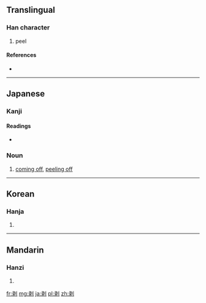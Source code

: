 {{also|剝}}
==Translingual==

===Han character===
{{Han char|rn=18|rad=刀|as=08|sn=10|four=|canj=弓水中弓 (NELN)}}

# peel

====References====
* {{Han ref|kx=0141.411|hdz=10346.040|uh=5265|ud=21093}}

----

==Japanese==

===Kanji===
{{ja-kanji|grade=|rs=刀08}}

====Readings====
* {{ja-readings|on=[[はく]] (haku)|kun=[[はぐ]] (hagu), [[むく]] (muku), [[はげる]] (hageru)}}

===Noun===
{{ja-noun|k|hira=はく|rom=haku}} 

# [[come off|coming off]], [[peel off|peeling off]]

----

==Korean==

===Hanja===
{{ko-hanja|hangeul=박|rv=bak|mr=pak}}

# {{defn|lang=ko|sort=刀08}}

----

==Mandarin==

===Hanzi===
{{cmn-hanzi|tra=剝|pin=[[bō]] ([[bo1]])|wg=po<sup>1</sup>}}

# {{defn|lang=cmn|sort=刀08}}

[[fr:剥]]
[[mg:剥]]
[[ja:剥]]
[[pl:剥]]
[[zh:剥]]